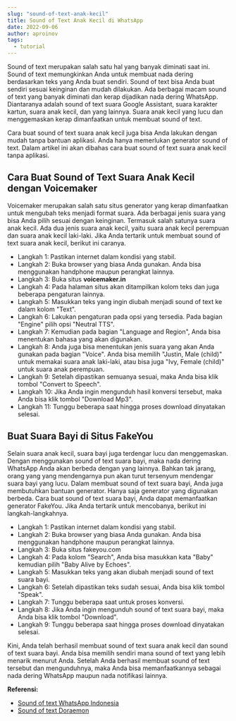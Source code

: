 ```yaml
---
slug: "sound-of-text-anak-kecil"
title: Sound of Text Anak Kecil di WhatsApp
date: 2022-09-06
author: aproinov
tags:
  - tutorial
---
```


Sound of text merupakan salah satu hal yang banyak diminati saat ini. Sound of text memungkinkan Anda untuk membuat nada dering berdasarkan teks yang Anda buat sendiri. Sound of text bisa Anda buat sendiri sesuai keinginan dan mudah dilakukan. Ada berbagai macam sound of text yang banyak diminati dan kerap dijadikan nada dering WhatsApp. Diantaranya adalah sound of text suara Google Assistant, suara karakter kartun, suara anak kecil, dan yang lainnya. Suara anak kecil yang lucu dan menggemaskan kerap dimanfaatkan untuk membuat sound of text. 

Cara buat sound of text suara anak kecil juga bisa Anda lakukan dengan mudah tanpa bantuan aplikasi. Anda hanya memerlukan generator sound of text. Dalam artikel ini akan dibahas cara buat sound of text suara anak kecil tanpa aplikasi.

## Cara Buat Sound of Text Suara Anak Kecil dengan Voicemaker

Voicemaker merupakan salah satu situs generator yang kerap dimanfaatkan untuk mengubah teks menjadi format suara. Ada berbagai jenis suara yang bisa Anda pilih sesuai dengan keinginan. Termasuk salah satunya suara anak kecil. Ada dua jenis suara anak kecil, yaitu suara anak kecil perempuan dan suara anak kecil laki-laki. Jika Anda tertarik untuk membuat sound of text suara anak kecil, berikut ini caranya.

- Langkah 1: Pastikan internet dalam kondisi yang stabil.
- Langkah 2: Buka browser yang biasa Anda gunakan. Anda bisa menggunakan handphone maupun perangkat lainnya.
- Langkah 3: Buka situs **voicemaker.in**
- Langkah 4: Pada halaman situs akan ditampilkan kolom teks dan juga beberapa pengaturan lainnya.
- Langkah 5: Masukkan teks yang ingin diubah menjadi sound of text ke dalam kolom "Text".
- Langkah 6: Lakukan pengaturan pada opsi yang tersedia. Pada bagian "Engine" pilih opsi "Neutral TTS".
- Langkah 7: Kemudian pada bagian "Language and Region", Anda bisa menentukan bahasa yang akan digunakan.
- Langkah 8: Anda juga bisa menentukan jenis suara yang akan Anda gunakan pada bagian "Voice". Anda bisa memilih "Justin, Male (child)" untuk memakai suara anak laki-laki, atau bisa juga "Ivy, Female (child)" untuk suara anak perempuan.
- Langkah 9: Setelah dipastikan semuanya sesuai, maka Anda bisa klik tombol "Convert to Speech".
- Langkah 10: Jika Anda ingin mengunduh hasil konversi tersebut, maka Anda bisa klik tombol "Download Mp3".
- Langkah 11: Tunggu beberapa saat hingga proses download dinyatakan selesai.

## Buat Suara Bayi di Situs FakeYou

Selain suara anak kecil, suara bayi juga terdengar lucu dan menggemaskan. Dengan menggunakan sound of text suara bayi, maka nada dering WhatsApp Anda akan berbeda dengan yang lainnya. Bahkan tak jarang, orang yang yang mendengarnya pun akan turut tersenyum mendengar suara bayi yang lucu. Dalam membuat sound of text suara bayi, Anda juga membutuhkan bantuan generator. Hanya saja generator yang digunakan berbeda. Cara buat sound of text suara bayi, Anda dapat memanfaatkan generator FakeYou. Jika Anda tertarik untuk mencobanya, berikut ini langkah-langkahnya.

- Langkah 1: Pastikan internet dalam kondisi yang stabil.
- Langkah 2: Buka browser yang biasa Anda gunakan. Anda bisa menggunakan handphone maupun perangkat lainnya.
- Langkah 3: Buka situs fakeyou.com
- Langkah 4: Pada kolom "Search", Anda bisa masukkan kata "Baby" kemudian pilih "Baby Alive by Echoes".
- Langkah 5: Masukkan teks yang akan diubah menjadi sound of text suara bayi.
- Langkah 6: Setelah dipastikan teks sudah sesuai, Anda bisa klik tombol "Speak".
- Langkah 7: Tunggu beberapa saat untuk proses konversi.
- Langkah 8: Jika Anda ingin mengunduh sound of text suara bayi, maka Anda bisa klik tombol "Download".
- Langkah 9: Tunggu beberapa saat hingga proses download dinyatakan selesai.

Kini, Anda telah berhasil membuat sound of text suara anak kecil dan sound of text suara bayi. Anda bisa memilih sendiri mana sound of text yang lebih menarik menurut Anda. Setelah Anda berhasil membuat sound of text tersebut dan mengunduhnya, maka Anda bisa memanfaatkannya sebagai nada dering WhatsApp maupun nada notifikasi lainnya.

**Referensi:**

- [Sound of text WhatsApp Indonesia](https://www.technolati.com/2022/09/sound-of-text-whatsapp-indonesia-buat.html)
- [Sound of text Doraemon](https://karinov.co.id/sound-of-text-doraemon-indonesia/)
